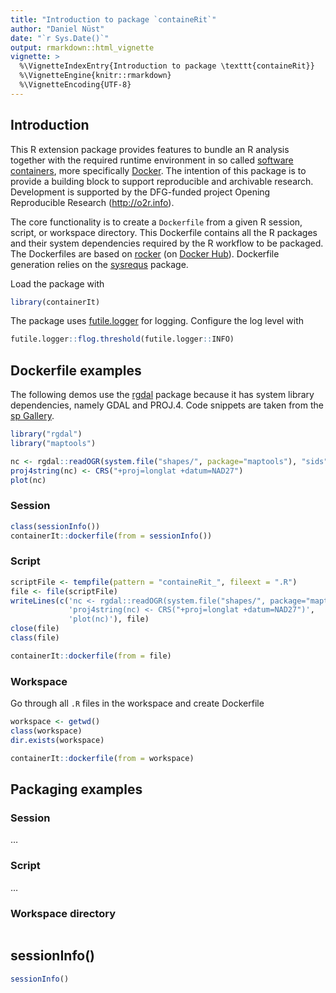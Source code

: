 ```yaml
---
title: "Introduction to package `containeRit`"
author: "Daniel Nüst"
date: "`r Sys.Date()`"
output: rmarkdown::html_vignette
vignette: >
  %\VignetteIndexEntry{Introduction to package \texttt{containeRit}}
  %\VignetteEngine{knitr::rmarkdown}
  %\VignetteEncoding{UTF-8}
---
```


## Introduction

This R extension package provides features to bundle an R analysis together with the required runtime environment in so called [software containers](https://en.wikipedia.org/wiki/Operating-system-level_virtualization), more specifically [Docker]().
The intention of this package is to provide a building block to support reproducible and archivable research. Development is supported by the DFG-funded project Opening Reproducible Research ([http://o2r.info](http://o2r.info)).

The core functionality is to create a `Dockerfile` from a given R session, script, or workspace directory. This Dockerfile contains all the R packages and their system dependencies required by the R workflow to be packaged. 
The Dockerfiles are based on [rocker](https://github.com/rocker-org/rocker) (on [Docker Hub](https://hub.docker.com/u/rocker/)). Dockerfile generation relies on the [sysrequs](https://github.com/r-hub/sysreqs) package.

Load the package with

```r
library(containerIt)
```

The package uses [futile.logger]() for logging. Configure the log level with

```r
futile.logger::flog.threshold(futile.logger::INFO)
```



## Dockerfile examples

The following demos use the [rgdal](https://cran.r-project.org/web/packages/rgdal/index.html) package because it has system library dependencies, namely GDAL and PROJ.4. Code snippets are taken from the [sp Gallery](http://edzer.github.io/sp/).

```r
library("rgdal")
library("maptools")

nc <- rgdal::readOGR(system.file("shapes/", package="maptools"), "sids", verbose = FALSE)
proj4string(nc) <- CRS("+proj=longlat +datum=NAD27")
plot(nc)
```

### Session

```r
class(sessionInfo())
containerIt::dockerfile(from = sessionInfo())
```

### Script

```r
scriptFile <- tempfile(pattern = "containeRit_", fileext = ".R")
file <- file(scriptFile)
writeLines(c('nc <- rgdal::readOGR(system.file("shapes/", package="maptools"), "sids", verbose = FALSE)',
             'proj4string(nc) <- CRS("+proj=longlat +datum=NAD27")',
             'plot(nc)'), file)
close(file)
class(file)

containerIt::dockerfile(from = file)
```

### Workspace

Go through all `.R` files in the workspace and create Dockerfile

```r
workspace <- getwd()
class(workspace)
dir.exists(workspace)

containerIt::dockerfile(from = workspace)
```

## Packaging examples

### Session

...

### Script

...

### Workspace directory

```r

```




## sessionInfo()

```r
sessionInfo()
```

